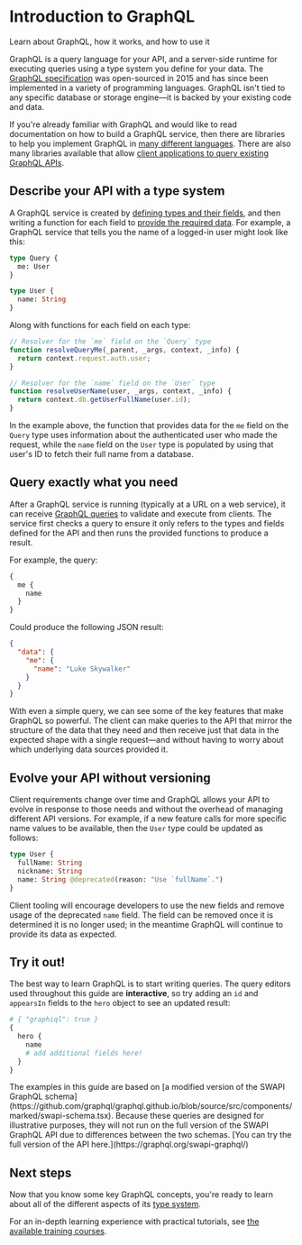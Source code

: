 
# Introduction to GraphQL

<p className="learn-subtitle">Learn about GraphQL, how it works, and how to use it</p>

GraphQL is a query language for your API, and a server-side runtime for executing queries using a type system you define for your data. The [GraphQL specification](https://spec.graphql.org/) was open-sourced in 2015 and has since been implemented in a variety of programming languages. GraphQL isn't tied to any specific database or storage engine—it is backed by your existing code and data.

<Callout type="info">If you're already familiar with GraphQL and would like to read documentation on how to build a GraphQL service, then there are libraries to help you implement GraphQL in [many different languages](/community/tools-and-libraries/?tags=server). There are also many libraries available that allow [client applications to query existing GraphQL APIs](/community/tools-and-libraries/?tags=client).</Callout>

## Describe your API with a type system

A GraphQL service is created by [defining types and their fields](/learn/schema/), and then writing a function for each field to [provide the required data](/learn/execution/). For example, a GraphQL service that tells you the name of a logged-in user might look like this:

```graphql
type Query {
  me: User
}

type User {
  name: String
}
```

Along with functions for each field on each type:

```js
// Resolver for the `me` field on the `Query` type
function resolveQueryMe(_parent, _args, context, _info) {
  return context.request.auth.user;
}

// Resolver for the `name` field on the `User` type
function resolveUserName(user, _args, context, _info) {
  return context.db.getUserFullName(user.id);
}
```

In the example above, the function that provides data for the `me` field on the `Query` type uses information about the authenticated user who made the request, while the `name` field on the `User` type is populated by using that user's ID to fetch their full name from a database.

## Query exactly what you need

After a GraphQL service is running (typically at a URL on a web service), it can receive [GraphQL queries](/learn/queries/) to validate and execute from clients. The service first checks a query to ensure it only refers to the types and fields defined for the API and then runs the provided functions to produce a result.

For example, the query:

```graphql
{
  me {
    name
  }
}
```

Could produce the following JSON result:

```json
{
  "data": {
    "me": {
      "name": "Luke Skywalker"
    }
  }
}
```

With even a simple query, we can see some of the key features that make GraphQL so powerful. The client can make queries to the API that mirror the structure of the data that they need and then receive just that data in the expected shape with a single request—and without having to worry about which underlying data sources provided it.

## Evolve your API without versioning

Client requirements change over time and GraphQL allows your API to evolve in response to those needs and without the overhead of managing different API versions. For example, if a new feature calls for more specific name values to be available, then the `User` type could be updated as follows:

```graphql
type User {
  fullName: String
  nickname: String
  name: String @deprecated(reason: "Use `fullName`.")
}
```

Client tooling will encourage developers to use the new fields and remove usage of the deprecated `name` field. The field can be removed once it is determined it is no longer used; in the meantime GraphQL will continue to provide its data as expected.

## Try it out!

The best way to learn GraphQL is to start writing queries. The query editors used throughout this guide are **interactive**, so try adding an `id` and `appearsIn` fields to the `hero` object to see an updated result:

```graphql
# { "graphiql": true }
{
  hero {
    name
    # add additional fields here!
  }
}
```

<Callout type="info">
The examples in this guide are based on [a modified version of the SWAPI GraphQL schema](https://github.com/graphql/graphql.github.io/blob/source/src/components/marked/swapi-schema.tsx). Because these queries are designed for illustrative purposes, they will not run on the full version of the SWAPI GraphQL API due to differences between the two schemas. [You can try the full version of the API here.](https://graphql.org/swapi-graphql/)
</Callout>

## Next steps

Now that you know some key GraphQL concepts, you're ready to learn about all of the different aspects of its [type system](/learn/schema/).

For an in-depth learning experience with practical tutorials, see [the available training courses](/community/resources/training-courses).
